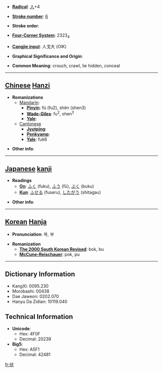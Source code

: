 * '''[[Wiktionary:Chinese radical index| Radical]]''': [[Wiktionary:Chinese radical index 人|人]]+4

* '''[[Wiktionary:Chinese total strokes index|Stroke number]]''': [[Wiktionary:Chinese total strokes index 6|6]]

* '''Stroke order''': 

* '''[[Wiktionary:Chinese four corner index|Four-Corner System]]''': 2323<sub>4</sub>

* '''[[Wiktionary:Chinese Cangjie index|Cangjie input]]''': 人戈大 (OIK)

* '''Graphical Significance and Origin''': 

* '''Common Meaning''': crouch, crawl, lie hidden, conceal

----

== [[Chinese]] [[Hanzi]] ==

* '''Romanizations'''
** [[Mandarin]]:
*** '''[[Pinyin]]''': fú (fu2), shěn (shen3)
*** '''[[Wade-Giles]]''': fu<sup>2</sup>, shen<sup>3</sup>
*** '''[[Yale]]''': 
**[[Cantonese]]
***'''[[Jyutping]]''':
***'''[[Penkyamp]]''': 
***'''[[Yale]]''': fuk6

* '''Other info''': 

----

== [[Japanese]] [[kanji]] ==

* '''Readings'''
** '''[[On]]''': [[ふく]] (fuku), [[ふう]] (fū), [[ぶく]] (buku)
** '''[[Kun]]''': [[ふせる]] (fuseru), [[したがう]] (shitagau)

* '''Other info''':  

----

== [[Korean]] [[Hanja]] ==

* '''Pronunciation''': 복, 부

* '''Romanization'''
** '''[[The 2000 South Korean Revised Romanization|The 2000 South Korean Revised]]''': bok, bu
** '''[[McCune-Reischauer]]''': pok, pu

----

== Dictionary Information ==

* KangXi: 0095.230
* Morobashi: 00438
* Dae Jaweon: 0202.070
* Hanyu Da Zidian: 10119.040

== Technical Information ==

* '''Unicode''':
** Hex: 4F0F
** Decimal: 20239
* '''Big5''':
** Hex: A5F1
** Decimal: 42481

[[fr:伏]]